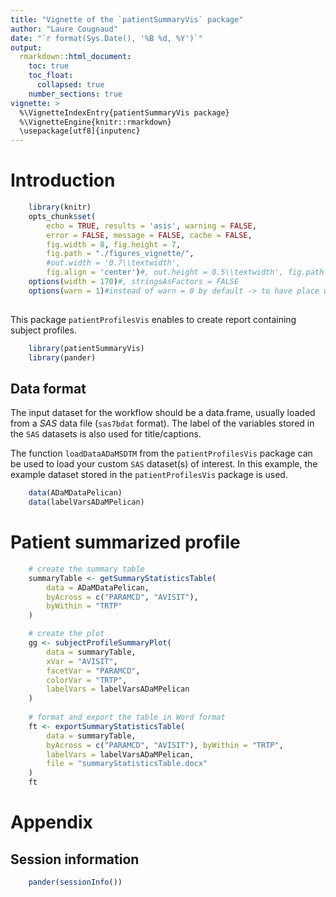 ---
title: "Vignette of the `patientSummaryVis` package"
author: "Laure Cougnaud"
date: "`r format(Sys.Date(), '%B %d, %Y')`"
output: 
  rmarkdown::html_document:
    toc: true
    toc_float:
      collapsed: true
    number_sections: true
vignette: >
  %\VignetteIndexEntry{patientSummaryVis package}
  %\VignetteEngine{knitr::rmarkdown}
  \usepackage[utf8]{inputenc}
---

# Introduction

```{r options, echo = FALSE}
	
	library(knitr)
	opts_chunk$set(
		echo = TRUE, results = 'asis', warning = FALSE, 
		error = FALSE, message = FALSE, cache = FALSE,
		fig.width = 8, fig.height = 7,
		fig.path = "./figures_vignette/",
		#out.width = '0.7\\textwidth', 
		fig.align = 'center')#, out.height = 0.5\\textwidth', fig.path = 'graphs/') 
	options(width = 170)#, stringsAsFactors = FALSE
	options(warn = 1)#instead of warn = 0 by default -> to have place where warnings occur in the call to Sweave function
	
```

This package `patientProfilesVis` enables to create report containing subject
profiles.

```{r loadPackages}

	library(patientSummaryVis)
	library(pander)

```

## Data format

The input dataset for the workflow should be a data.frame, 
usually loaded from a _SAS_ data file (`sas7bdat` format).
The label of the variables stored in the `SAS` datasets is also used
for title/captions. 

The function `loadDataADaMSDTM` from the `patientProfilesVis` package can be
used to load your custom `SAS` dataset(s) of interest.
In this example, the example dataset stored in the `patientProfilesVis`
package is used.

```{r loadData}	
	
	data(ADaMDataPelican)
	data(labelVarsADaMPelican)

```

# Patient summarized profile

```{r createMeanSEStats}

	# create the summary table
	summaryTable <- getSummaryStatisticsTable(
		data = ADaMDataPelican,
		byAcross = c("PARAMCD", "AVISIT"),
		byWithin = "TRTP"
	)

	# create the plot
	gg <- subjectProfileSummaryPlot(
		data = summaryTable,
		xVar = "AVISIT",
		facetVar = "PARAMCD",
		colorVar = "TRTP",
		labelVars = labelVarsADaMPelican
	)
	
	# format and export the table in Word format
	ft <- exportSummaryStatisticsTable(
		data = summaryTable, 
		byAcross = c("PARAMCD", "AVISIT"), byWithin = "TRTP",
		labelVars = labelVarsADaMPelican,
		file = "summaryStatisticsTable.docx"
	)
	ft

```

# Appendix

## Session information


```{r includeSessionInfo, echo = FALSE}

	pander(sessionInfo())

```
